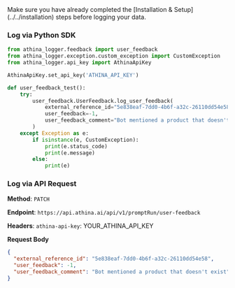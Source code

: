 
<Callout emoji="!!">
  Make sure you have already completed the [Installation &
  Setup](../../installation) steps before logging your data.
</Callout>

### Log via Python SDK

```python
from athina_logger.feedback import user_feedback
from athina_logger.exception.custom_exception import CustomException
from athina_logger.api_key import AthinaApiKey

AthinaApiKey.set_api_key('ATHINA_API_KEY')

def user_feedback_test():
    try:
        user_feedback.UserFeedback.log_user_feedback(
            external_reference_id="5e838eaf-7dd0-4b6f-a32c-26110dd54e58",
            user_feedback=-1,
            user_feedback_comment="Bot mentioned a product that doesn't exist" # OPTIONAL
        )
    except Exception as e:
        if isinstance(e, CustomException):
            print(e.status_code)
            print(e.message)
        else:
            print(e)
```

### Log via API Request

**Method**: `PATCH`

**Endpoint**: `https://api.athina.ai/api/v1/promptRun/user-feedback`

**Headers**: `athina-api-key`: YOUR_ATHINA_API_KEY

**Request Body**

```json
{
  "external_reference_id": "5e838eaf-7dd0-4b6f-a32c-26110dd54e58",
  "user_feedback": -1,
  "user_feedback_comment": "Bot mentioned a product that doesn't exist"
}
```
